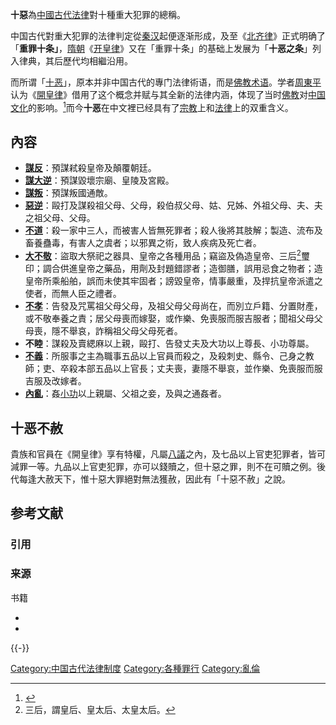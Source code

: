 '''十惡'''為[[中國古代法律|中國古代法律]]對十種重大犯罪的總稱。

中国古代對重大犯罪的法律判定從[[秦朝|秦]][[汉朝|汉]]起便逐渐形成，及至《[[北齐律|北齐律]]》正式明确了「'''重罪十条」'''，[[隋朝|隋朝]]《[[开皇律|开皇律]]》又在「重罪十条」的基础上发展为「'''十恶之条'''」列入律典，其后歷代均相繼沿用。

而所谓「[[十恶_(佛教)|十恶]]」，原本并非中国古代的專门法律術语，而是[[佛教术语|佛教术语]]。学者[[周東平|周東平]]认为《[[开皇律|開皇律]]》借用了这个概念并赋与其全新的法律内涵，体现了当时[[佛教|佛教]]对[[中国文化|中国文化]]的影响。<ref>{{cite journal zh|author=周東平|title=《隋〈开皇律〉十恶渊源新探》|work=《法学研究》|publisher=中国社会科学院法学研究所|location=北京|issn=1002-896X|year=2005年|issue=第4期|page=第133～137页|language=zh-hans}}</ref>而今'''十恶'''在中文裡已经具有了[[宗教|宗教]]上和[[法律|法律]]上的双重含义。

== 內容 ==
* '''[[谋反|謀反]]'''：預謀弒殺皇帝及顛覆朝廷。
* '''[[谋大逆|謀大逆]]'''：預謀毀壞宗廟、皇陵及宮殿。
* '''[[谋叛|謀叛]]'''：預謀叛國通敵。
* '''[[恶逆|惡逆]]'''：毆打及謀殺祖父母、父母，殺伯叔父母、姑、兄姊、外祖父母、夫、夫之祖父母、父母。
* '''[[人道|不道]]'''：殺一家中三人，而被害人皆無死罪者；殺人後將其肢解；製造、流布及畜養蠱毒，有害人之虞者；以邪異之術，致人疾病及死亡者。
* '''[[大不敬|大不敬]]'''：盜取大祭祀之器具、皇帝之各種用品；竊盜及偽造皇帝、三后<ref>三后，謂皇后、皇太后、太皇太后。</ref>璽印；調合供進皇帝之藥品，用劑及封題錯謬者；造御膳，誤用忌食之物者；造皇帝所乘船舶，誤而未使其牢固者；謗毀皇帝，情事嚴重，及捍抗皇帝派遣之使者，而無人臣之禮者。
* '''[[孝|不孝]]'''：告發及咒罵祖父母父母，及祖父母父母尚在，而別立戶籍、分置財產，或不敬奉養之責；居父母喪而嫁娶，或作樂、免喪服而服吉服者；聞祖父母父母喪，隱不舉哀，詐稱祖父母父母死者。
* '''不睦'''：謀殺及賣緦麻以上親，毆打、告發丈夫及大功以上尊長、小功尊屬。
* '''[[義|不義]]'''：所服事之主為職事五品以上官員而殺之，及殺刺史、縣令、己身之教師；吏、卒殺本部五品以上官長；丈夫喪，妻隱不舉哀，並作樂、免喪服而服吉服及改嫁者。
* '''[[近親性交|內亂]]'''：姦[[小功|小功]]以上親屬、父祖之妾，及與之通姦者。

== 十恶不赦 ==
貴族和官員在《開皇律》享有特權，凡屬[[八议|八議]]之內，及七品以上官吏犯罪者，皆可減罪一等。九品以上官吏犯罪，亦可以錢贖之，但十惡之罪，則不在可贖之例。後代每逢大赦天下，惟十惡大罪絕對無法獲赦，因此有「十惡不赦」之說。

== 参考文献 ==
=== 引用 ===
{{Reflist}}

=== 来源 ===
{{ReflistH}}
; 书籍
* {{cite book |url = http://ef.cdpa.nsysu.edu.tw/ccw/02/swa3.htm |title = 《隋書》 |volume = 卷十六至二五 |language = zh-Hant |dead-url = yes |archive-url = https://web.archive.org/web/20071011093523/http://ef.cdpa.nsysu.edu.tw/ccw/02/swa3.htm |archive-date = 2007-10-11 |access-date = 2007-08-21 }}
* {{cite book |title = 《中国法制史》 |url = https://archive.org/details/zhongguofazhishi0000unse_m3f2 |author=[[蒲坚|蒲坚]] |publisher = 中央广播电视大学出版社 |date= 2006年10月 |ISBN = 7-304-02441-0 |chapter=第八章 |language= zh-Hans }}
{{ReflistF}}

{{-}}
{{近亲性交}}

[[Category:中国古代法律制度|Category:中国古代法律制度]]
[[Category:各種罪行|Category:各種罪行]]
[[Category:亂倫|Category:亂倫]]